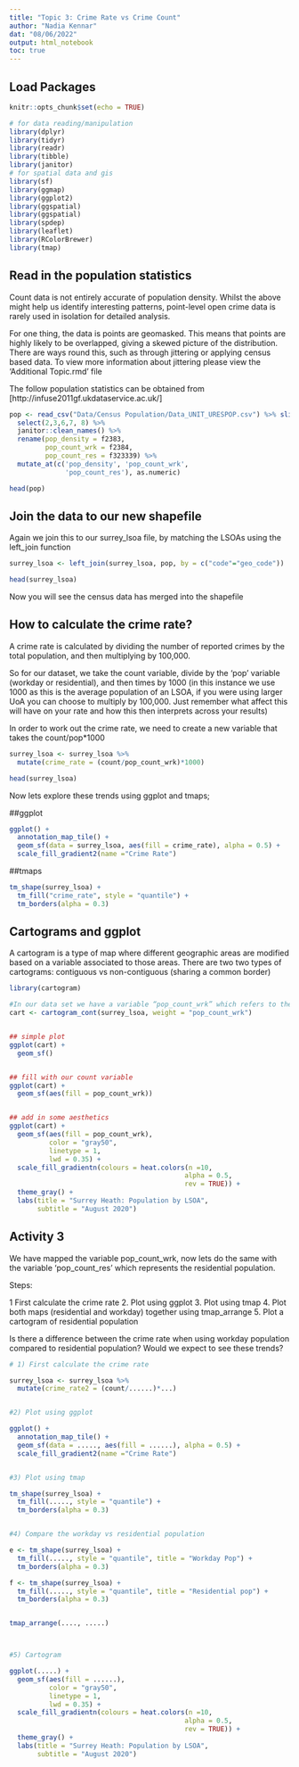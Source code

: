 ```yaml
---
title: "Topic 3: Crime Rate vs Crime Count"
author: "Nadia Kennar"
dat: "08/06/2022"
output: html_notebook
toc: true
---
```


## Load Packages

```r
knitr::opts_chunk$set(echo = TRUE)

# for data reading/manipulation 
library(dplyr)
library(tidyr)
library(readr)
library(tibble)
library(janitor)
# for spatial data and gis
library(sf)
library(ggmap)
library(ggplot2)
library(ggspatial)
library(ggspatial)
library(spdep)
library(leaflet) 
library(RColorBrewer)
library(tmap)

```



## Read in the population statistics

Count data is not entirely accurate of population density. Whilst the above might help us identify interesting patterns, point-level open crime data is rarely used in isolation for detailed analysis. 

For one thing, the data is points are geomasked. This means that points are highly likely to be overlapped, giving a skewed picture of the distribution. There are ways round this, such as through jittering or applying census based data. To view more information about jittering please view the 'Additional Topic.rmd' file 

The follow population statistics can be obtained from [http://infuse2011gf.ukdataservice.ac.uk/] 


```r
pop <- read_csv("Data/Census Population/Data_UNIT_URESPOP.csv") %>% slice(3:57) %>% 
  select(2,3,6,7, 8) %>%
  janitor::clean_names() %>%
  rename(pop_density = f2383, 
         pop_count_wrk = f2384, 
         pop_count_res = f323339) %>% 
  mutate_at(c('pop_density', 'pop_count_wrk',
              'pop_count_res'), as.numeric)

head(pop)
```




## Join the data to our new shapefile

Again we join this to our surrey_lsoa file, by matching the LSOAs using the left_join function

```r
surrey_lsoa <- left_join(surrey_lsoa, pop, by = c("code"="geo_code"))

head(surrey_lsoa)

```

Now you will see the census data has merged into the shapefile



## How to calculate the crime rate?

A crime rate is calculated by dividing the number of reported crimes by the total population, and then multiplying by 100,000. 

So for our dataset, we take the count variable, divide by the 'pop' variable (workday or residential), and then times by 1000 (in this instance we use 1000 as this is the average population of an LSOA, if you were using larger UoA you can choose to multiply by 100,000. Just remember what affect this will have on your rate and how this then interprets across your results)

In order to work out the crime rate, we need to create a new variable that takes the count/pop*1000


```r
surrey_lsoa <- surrey_lsoa %>% 
  mutate(crime_rate = (count/pop_count_wrk)*1000)

head(surrey_lsoa)

```


Now lets explore these trends using ggplot and tmaps;



##ggplot

```r
ggplot() + 
  annotation_map_tile() + 
  geom_sf(data = surrey_lsoa, aes(fill = crime_rate), alpha = 0.5) + 
  scale_fill_gradient2(name ="Crime Rate")
```



##tmaps 

```r
tm_shape(surrey_lsoa) + 
  tm_fill("crime_rate", style = "quantile") + 
  tm_borders(alpha = 0.3)
```








## Cartograms and ggplot

A cartogram is a type of map where different geographic areas are modified based on a variable associated to those areas. There are two two types of cartograms: contiguous vs non-contiguous (sharing a common border) 


```r
library(cartogram)

#In our data set we have a variable “pop_count_wrk” which refers to the total number of people in our LSOA 
cart <- cartogram_cont(surrey_lsoa, weight = "pop_count_wrk") 


## simple plot 
ggplot(cart) + 
  geom_sf()


## fill with our count variable 
ggplot(cart) + 
  geom_sf(aes(fill = pop_count_wrk))


## add in some aesthetics 
ggplot(cart) + 
  geom_sf(aes(fill = pop_count_wrk), 
          color = "gray50", 
          linetype = 1, 
          lwd = 0.35) + 
  scale_fill_gradientn(colours = heat.colors(n =10, 
                                            alpha = 0.5, 
                                            rev = TRUE)) + 
  theme_gray() + 
  labs(title = "Surrey Heath: Population by LSOA", 
       subtitle = "August 2020")
```







## Activity 3

We have mapped the variable pop_count_wrk, now lets do the same with the variable 'pop_count_res' which represents the residential population. 


Steps: 

1  First calculate the crime rate 
2. Plot using ggplot 
3. Plot using tmap 
4. Plot both maps (residential and workday) together using tmap_arrange 
5. Plot a cartogram of residential population

Is there a difference between the crime rate when using workday population compared to residential population? Would we expect to see these trends?


```r

# 1) First calculate the crime rate 

surrey_lsoa <- surrey_lsoa %>% 
  mutate(crime_rate2 = (count/......)*...)


#2) Plot using ggplot 

ggplot() + 
  annotation_map_tile() + 
  geom_sf(data = ....., aes(fill = ......), alpha = 0.5) + 
  scale_fill_gradient2(name ="Crime Rate")


#3) Plot using tmap 

tm_shape(surrey_lsoa) + 
  tm_fill(....., style = "quantile") + 
  tm_borders(alpha = 0.3)


#4) Compare the workday vs residential population 

e <- tm_shape(surrey_lsoa) + 
  tm_fill(....., style = "quantile", title = "Workday Pop") + 
  tm_borders(alpha = 0.3)

f <- tm_shape(surrey_lsoa) + 
  tm_fill(....., style = "quantile", title = "Residential pop") + 
  tm_borders(alpha = 0.3)


tmap_arrange(...., .....)



#5) Cartogram

ggplot(.....) + 
  geom_sf(aes(fill = ......), 
          color = "gray50", 
          linetype = 1, 
          lwd = 0.35) + 
  scale_fill_gradientn(colours = heat.colors(n =10, 
                                            alpha = 0.5, 
                                            rev = TRUE)) + 
  theme_gray() + 
  labs(title = "Surrey Heath: Population by LSOA", 
       subtitle = "August 2020")

```
 












